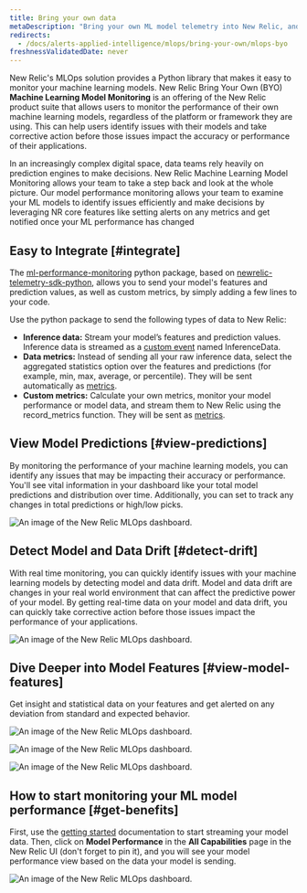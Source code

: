 ```yaml
---
title: Bring your own data
metaDescription: "Bring your own ML model telemetry into New Relic, and start getting value from your ML model data in just a few minutes"
redirects: 
  - /docs/alerts-applied-intelligence/mlops/bring-your-own/mlops-byo
freshnessValidatedDate: never
---
```


New Relic's MLOps solution provides a Python library that makes it easy to monitor your machine learning models. New Relic Bring Your Own (BYO) **Machine Learning Model Monitoring** is an offering of the New Relic product suite that allows users to monitor the performance of their own machine learning models, regardless of the platform or framework they are using. This can help users identify issues with their models and take corrective action before those issues impact the accuracy or performance of their applications.

In an increasingly complex digital space, data teams rely heavily on prediction engines to make decisions. New Relic Machine Learning Model Monitoring allows your team to take a step back and look at the whole picture. Our model performance monitoring allows your team to examine your ML models to identify issues efficiently and make decisions by leveraging NR core features like setting alerts on any metrics and get notified once your ML performance has changed

## Easy to Integrate [#integrate]

The [ml-performance-monitoring](https://github.com/newrelic-experimental/ml-performance-monitoring) python package, based on [newrelic-telemetry-sdk-python](https://github.com/newrelic/newrelic-telemetry-sdk-python)​​, allows you to send your model's features and prediction values, as well as custom metrics, by simply adding a few lines to your code.

Use the python package to send the following types of data to New Relic:

* **Inference data:** Stream your model’s features and prediction values. Inference data is streamed as a [custom event](/docs/data-apis/ingest-apis/introduction-event-api/) named InferenceData.
* **Data metrics:** Instead of sending all your raw inference data, select the aggregated statistics option over the features and predictions (for example, min, max, average, or percentile). They will be sent automatically as [metrics](/docs/data-apis/ingest-apis/metric-api/introduction-metric-api/).
* **Custom metrics:** Calculate your own metrics, monitor your model performance or model data, and stream them to New Relic using the record_metrics function. They will be sent as [metrics](/docs/data-apis/ingest-apis/metric-api/introduction-metric-api/).

## View Model Predictions [#view-predictions]

By monitoring the performance of your machine learning models, you can identify any issues that may be impacting their accuracy or performance. You'll see vital information in your dashboard like your total model predictions and distribution over time. Additionally, you can set <InlinePopover type="alerts"/> to track any changes in total predictions or high/low picks.

![An image of the New Relic MLOps dashboard.](../../../../images/model-performance-monitoring_screenshot-full_predictions.webp "An image of the model performance and predictions in New Relic")

## Detect Model and Data Drift [#detect-drift]

With real time monitoring, you can quickly identify issues with your machine learning models by detecting model and data drift. Model and data drift are changes in your real world environment that can affect the predictive power of your model. By getting real-time data on your model and data drift, you can quickly take corrective action before those issues impact the performance of your applications.

![An image of the New Relic MLOps dashboard.](../../../../images/model-performance-monitoring_screenshot-full_performance-drift.webp "An image of the model and data drift in New Relic")

## Dive Deeper into Model Features [#view-model-features]

Get insight and statistical data on your features and get alerted on any deviation from standard and expected behavior.

![An image of the New Relic MLOps dashboard.](../../../../images/model-performance-monitoring_screenshot-full_model-features.webp "An image of the model features in New Relic")

![An image of the New Relic MLOps dashboard.](../../../../images/model-performance-monitoring_screenshot-full_feature-distribution.webp "An image of the feature distribution in New Relic")

![An image of the New Relic MLOps dashboard.](../../../../images/model-performance-monitoring_screenshot-full_standard-deviation.webp "An image of the model count, missing values, and standard deviation in New Relic")

## How to start monitoring your ML model performance [#get-benefits]

First, use the [getting started](/docs/mlops/bring-your-own/getting-started-byo/) documentation to start streaming your model data. Then, click on **Model Performance** in the **All Capabilities** page in the New Relic UI (don't forget to pin it), and you will see your model performance view based on the data your model is sending.

![An image of the New Relic MLOps dashboard.](../../../../images/model-performance-monitoring_screenshot-full_model-performance-tab.webp "An image of the model performance tab in the New Relic navigation menu")

